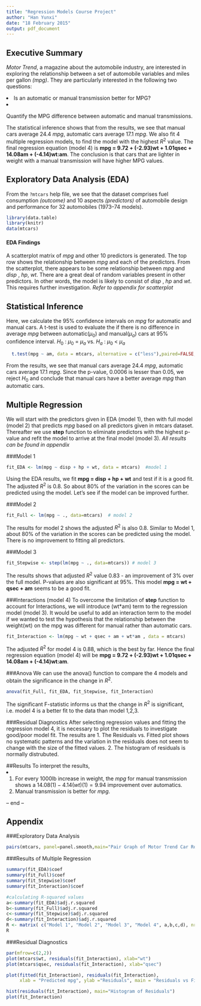 ```yaml
---
title: "Regression Models Course Project"
author: "Han Yunxi"
date: "18 February 2015"
output: pdf_document
---
```

## Executive Summary

*Motor Trend*, a magazine about the automobile industry, are interested in exploring the relationship between a set of automobile variables and miles per gallon *(mpg)*. They are particularly interested in the following two questions:

<li>Is an automatic or manual transmission better for MPG?
<li>Quantify the MPG difference between automatic and manual transmissions.

The statistical inference shows that from the results, we see that manual cars average 24.4 *mpg*, automatic cars average 17.1 *mpg*. We also fit 4 multiple regression models, to find the model with the highest $R^2$ value. The final regression equation (model 4) is **mpg = 9.72 + (-2.93)wt + 1.01qsec + 14.08am + (-4.14)wt:am**. The conclusion is that cars that are lighter in weight with a manual transmission will have higher MPG values.

## Exploratory Data Analysis (EDA)
From the `?mtcars` help file, we see that the dataset comprises fuel consumption *(outcome)* and 10 aspects *(predictors)* of automobile design and performance for 32 automobiles (1973–74 models). 

```r
library(data.table)
library(knitr)
data(mtcars)
```

#### EDA Findings
A scatterplot matrix of *mpg* and other 10 predictors is generated. The top row shows the relationship between *mpg* and each of the predictors. From the scatterplot, there appears to be some relationship  between *mpg* and *disp* , *hp*, *wt*. There are a great deal of random variables present in other predictors. In other words, the model is likely to consist of *disp* , *hp* and *wt*. This requires further investigation. *Refer to appendix for scatterplot*

## Statistical Inference
Here, we calculate the 95% confidence intervals on *mpg* for automatic and manual cars. A t-test is used to evaluate the if there is no difference in average *mpg* between automatic($\mu_0$) and manual($\mu_a$) cars at 95% confidence interval. $H_0$ : $\mu_0$ = $\mu_a$ vs. $H_a$ : $\mu_0$ < $\mu_a$ 

```r
  t.test(mpg ~ am, data = mtcars, alternative = c("less"),paired=FALSE, conf.level = 0.95) 
```
From the results, we see that manual cars average 24.4 *mpg*, automatic cars average 17.1 *mpg*. Since the p-value, 0.0006 is lesser than 0.05, we reject $H_0$ and conclude that manual cars have a better average  *mpg* than automatic cars.

## Multiple Regression
We will start with the predictors given in EDA (model 1), then with full model (model 2) that predicts *mpg* based on all predictors given in mtcars dataset. Thereafter we use **step** function to eliminate predictors with the highest p-value and refit the model to arrive at the final model (model 3). *All results can be found in appendix*

###Model 1
```r
fit_EDA <- lm(mpg ~ disp + hp + wt, data = mtcars)  #model 1
```
Using the EDA results, we fit **mpg = disp + hp + wt** and test if it is a good fit. The adjusted $R^2$ is 0.8. So about 80% of the variation in the scores can be predicted using the model. Let's see if the model can be improved further.

###Model 2
```r
fit_Full <- lm(mpg ~ ., data=mtcars)  # model 2
```
The results for model 2 shows the adjusted $R^2$ is also 0.8. Similar to Model 1, about 80% of the variation in the scores can be predicted using the model. There is no improvement to fitting all predictors.
 
###Model 3
```r
fit_Stepwise <- step(lm(mpg ~ ., data=mtcars)) # model 3
```
The results shows that adjusted $R^2$ value 0.83 - an improvement of 3% over the full model. P-values are also significant at 95%. This model **mpg = wt + qsec + am** seems to be a good fit. 

###Interactions (model 4)
To overcome the limitation of **step** function to account for Interactions, we will introduce (wt*am) term to the regression model (model 3). It would be useful to add an interaction term to the model if we wanted to test the hypothesis that the relationship between the weight(wt) on the mpg was different for manual rather than automatic cars.

```r
fit_Interaction <- lm(mpg ~ wt + qsec + am + wt*am , data = mtcars) 
```

The adjusted $R^2$ for model 4 is 0.88, which is the best by far. Hence the final regression equation (model 4) will be **mpg = 9.72 + (-2.93)wt + 1.01qsec + 14.08am + (-4.14)wt:am**. 

###Anova
We can use the anova() function to compare the 4 models and obtain the significance in the change in $R^2$.
```r
anova(fit_Full, fit_EDA, fit_Stepwise, fit_Interaction)
```
The significant F-statistic informs us that the change in $R^2$ is significant, i.e. model 4 is a better fit to the data than model 1,2,3.

###Residual Diagnostics
After selecting regression values and fitting the regression model 4, it is necessary to plot the residuals to investigate good/poor model fit. The results are 1. The Residuals vs. Fitted plot shows no systematic patterns and the variation in the residuals does not seem to change with the size of the fitted values. 2. The histogram of residuals is normally distrubuted.

##Results
To interpret the results, 
<li>1. For every 1000lb increase in weight, the *mpg* for manual transmission shows a $14.08(1) - 4.14(wt)(1) = 9.94$ improvement over automatics.
2. Manual transmission is better for *mpg*.

-- end --


## Appendix

###Exploratory Data Analysis
```r
pairs(mtcars, panel=panel.smooth,main="Pair Graph of Motor Trend Car Road Tests")
```

###Results of Multiple Regression
```r
summary(fit_EDA)$coef
summary(fit_Full)$coef
summary(fit_Stepwise)$coef
summary(fit_Interaction)$coef

#calculating R-squared values
a<-summary(fit_EDA)$adj.r.squared
b<-summary(fit_Full)$adj.r.squared
c<-summary(fit_Stepwise)$adj.r.squared
d<-summary(fit_Interaction)$adj.r.squared
R <- matrix( c("Model 1", "Model 2", "Model 3", "Model 4", a,b,c,d), nrow =2, ncol = 4, byrow =TRUE)
R
```

###Residual Diagnostics
```r
par(mfrow=c(2,2))
plot(mtcars$wt, residuals(fit_Interaction), xlab="wt")
plot(mtcars$qsec, residuals(fit_Interaction), xlab="qsec")

plot(fitted(fit_Interaction), residuals(fit_Interaction), 
     xlab = "Predicted mpg", ylab ="Residuals", main = "Residuals vs Fitted")

hist(residuals(fit_Interaction), main="Histogram of Residuals")
plot(fit_Interaction)
```


